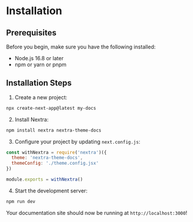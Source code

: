 # Installation

## Prerequisites

Before you begin, make sure you have the following installed:
- Node.js 16.8 or later
- npm or yarn or pnpm

## Installation Steps

1. Create a new project:
```bash
npx create-next-app@latest my-docs
```

2. Install Nextra:
```bash
npm install nextra nextra-theme-docs
```

3. Configure your project by updating `next.config.js`:
```js
const withNextra = require('nextra')({
  theme: 'nextra-theme-docs',
  themeConfig: './theme.config.jsx'
})

module.exports = withNextra()
```

4. Start the development server:
```bash
npm run dev
```

Your documentation site should now be running at `http://localhost:3000`! 